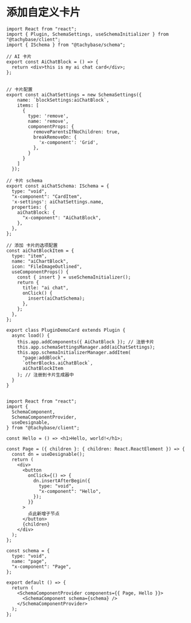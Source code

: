 # 添加自定义卡片

```tsx
import React from "react";
import { Plugin, SchemaSettings, useSchemaInitializer } from "@tachybase/client";
import { ISchema } from "@tachybase/schema";

// AI 卡片
export const AiChatBlock = () => {
  return <div>this is my ai chat card</div>;
};


// 卡片配置
export const aiChatSettings = new SchemaSettings({
    name: `blockSettings:aiChatBlock`,
    items: [
      {
        type: 'remove',
        name: 'remove',
        componentProps: {
          removeParentsIfNoChildren: true,
          breakRemoveOn: {
            'x-component': 'Grid',
          },
        }
      }
    ]
  });

// 卡片 schema
export const aiChatSchema: ISchema = {
  type: "void",
  "x-component": "CardItem",
  'x-settings': aiChatSettings.name,
  properties: {
    aiChatBlock: {
      "x-component": "AiChatBlock",
    },
  },
};

// 添加 卡片的选项配置
const aiChatBlockItem = {
  type: "item",
  name: "aiChartBlock",
  icon: "FileImageOutlined",
  useComponentProps() {
    const { insert } = useSchemaInitializer();
    return {
      title: "ai chat",
      onClick() {
        insert(aiChatSchema);
      },
    };
  },
};

export class PluginDemoCard extends Plugin {
  async load() {
    this.app.addComponents({ AiChatBlock }); // 注册卡片
    this.app.schemaSettingsManager.add(aiChatSettings);
    this.app.schemaInitializerManager.addItem(
      "page:addBlock",
      `otherBlocks.aiChatBlock`,
      aiChatBlockItem
    ); // 注册到卡片生成器中
  }
}

```

```tsx

import React from "react";
import {
  SchemaComponent,
  SchemaComponentProvider,
  useDesignable,
} from "@tachybase/client";

const Hello = () => <h1>Hello, world!</h1>;

const Page = ({ children }: { children: React.ReactElement }) => {
  const dn = useDesignable();
  return (
    <div>
      <button
        onClick={() => {
          dn.insertAfterBegin({
            type: "void",
            "x-component": "Hello",
          });
        }}
      >
        点此新增子节点
      </button>
      {children}
    </div>
  );
};

const schema = {
  type: "void",
  name: "page",
  "x-component": "Page",
};

export default () => {
  return (
    <SchemaComponentProvider components={{ Page, Hello }}>
      <SchemaComponent schema={schema} />
    </SchemaComponentProvider>
  );
};

```
